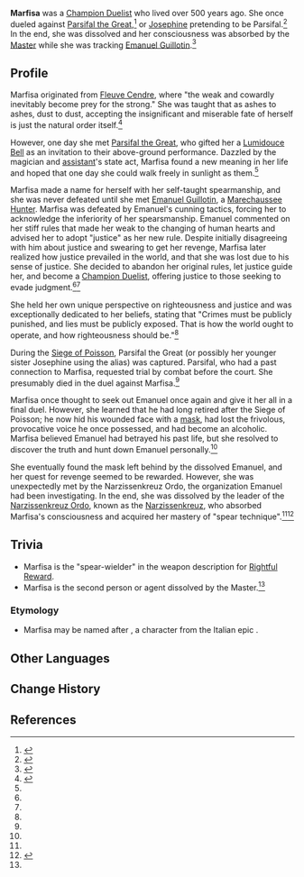{{Character Infobox
|type             = Mentioned
|image            = 
|realname         = <!-- Optional, if different from in-game name-->
|deceased         = Dissolved; consciousness absorbed by the [[Narzissenkreuz]]
|region           = Fontaine
|affiliation      = Court of Fontaine
|title            = Champion Duelist
}}
'''Marfisa''' was a [[Champion Duelist]] who lived over 500 years ago. She once dueled against [[Parsifal the Great]],<ref name="Moment">{{Ref/Arti|Moment of Judgment}}</ref> or [[Josephine]] pretending to be Parsifal.<ref>{{Ref/Weapon|The First Great Magic}}</ref> In the end, she was dissolved and her consciousness was absorbed by the [[Master]] while she was tracking [[Emanuel Guillotin]].<ref name="Rightful">{{Ref/Weapon|Rightful Reward}}</ref>

==Profile==
Marfisa originated from [[Fleuve Cendre]], where "the weak and cowardly inevitably become prey for the strong." She was taught that as ashes to ashes, dust to dust, accepting the insignificant and miserable fate of herself is just the natural order itself.<ref name="LElegy">{{Ref/Weapon|Lumidouce Elegy}}</ref>

However, one day she met [[Parsifal the Great]], who gifted her a [[Lumidouce Bell]] as an invitation to their above-ground performance. Dazzled by the magician and [[Josephine|assistant]]'s state act, Marfisa found a new meaning in her life and hoped that one day she could walk freely in sunlight as them.<ref name="LElegy"/>

Marfisa made a name for herself with her self-taught spearmanship, and she was never defeated until she met [[Emanuel Guillotin]], a [[Marechaussee Phantom|Marechaussee Hunter]]. Marfisa was defeated by Emanuel's cunning tactics, forcing her to acknowledge the inferiority of her spearsmanship. Emanuel commented on her stiff rules that made her weak to the changing of human hearts and advised her to adopt "justice" as her new rule. Despite initially disagreeing with him about justice and swearing to get her revenge, Marfisa later realized how justice prevailed in the world, and that she was lost due to his sense of justice. She decided to abandon her original rules, let justice guide her, and become a [[Champion Duelist]], offering justice to those seeking to evade judgment.<ref name="LElegy"/><ref name="Rightful" />

She held her own unique perspective on righteousness and justice and was exceptionally dedicated to her beliefs, stating that "Crimes must be publicly punished, and lies must be publicly exposed. That is how the world ought to operate, and how righteousness should be."<ref name="Rightful" />

During the [[Siege of Poisson]], Parsifal the Great (or possibly her younger sister Josephine using the alias) was captured. Parsifal, who had a past connection to Marfisa, requested trial by combat before the court. She presumably died in the duel against Marfisa.<ref name="Rightful" />

Marfisa once thought to seek out Emanuel once again and give it her all in a final duel. However, she learned that he had long retired after the Siege of Poisson; he now hid his wounded face with a [[Veteran's Visage|mask]], had lost the frivolous, provocative voice he once possessed, and had become an alcoholic. Marfisa believed Emanuel had betrayed his past life, but she resolved to discover the truth and hunt down Emanuel personally.<ref name="Rightful" />

She eventually found the mask left behind by the dissolved Emanuel, and her quest for revenge seemed to be rewarded. However, she was unexpectedly met by the Narzissenkreuz Ordo, the organization Emanuel had been investigating. In the end, she was dissolved by the leader of the [[Narzissenkreuz Ordo]], known as the [[Narzissenkreuz]], who absorbed Marfisa's consciousness and acquired her mastery of "spear technique".<ref name="Rightful" /><ref>{{Ref/Arti|Rightful Reward|note=Chinese version|quote={{Zh|「放心好了。你的枪术，会派上用场的。」|tl="Don't worry. Your spear technique will come in handy."|vertical=1}}}}</ref>

==Trivia==
* Marfisa is the "spear-wielder" in the weapon description for [[Rightful Reward]].
* Marfisa is the second person or agent dissolved by the Master.<ref name="Rightful" />

===Etymology===
*Marfisa may be named after {{w|Marfisa}}, a character from the Italian epic {{w|Orlando Innamorato}}.
<!--
==Notes==
{{Reflist|note=1}}
-->
==Other Languages==
{{Other Languages|default_hidden=1
|en        = Marfisa
|zhs       = 玛尔菲莎
|zhs_rm    = Mǎ'ěrfēishā
|zht       = 瑪爾菲莎
|zht_rm    = Mǎ'ěrfēishā
|ja        = マルフィサ
|ja_rm     = Marufisa
|ko        = 마르피사
|es        = Marfisa
|fr        = Marfisa
|ru        = Марфиза
|th        = Marfisa
|vi        = Marfisa
|de        = Marfisa
|id        = Marfisa
|pt        = Marfisa
|tr        = Marfisa
|it        = Marfisa
}}

==Change History==
{{Change History|introduced=4.0}}

==References==
{{Reflist}}